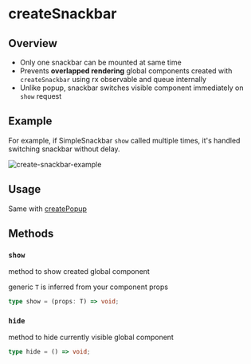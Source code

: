 
# createSnackbar

## Overview

- Only one snackbar can be mounted at same time
- Prevents **overlapped rendering** global components created with `createSnackbar` using rx observable and queue internally
- Unlike popup, snackbar switches visible component immediately on `show` request

## Example

For example, if SimpleSnackbar `show` called multiple times, it's handled switching snackbar without delay.

<div className="sample-gif">
  <img src={image} className="sample-gif-img" alt="create-snackbar-example" />
</div>

## Usage

Same with [createPopup](/docs/API/createPopup#Usage)

## Methods

### `show`

method to show created global component

generic `T` is inferred from your component props

```ts
type show = (props: T) => void;
```

### `hide`

method to hide currently visible global component

```ts
type hide = () => void;
```
